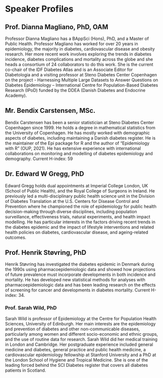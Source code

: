 # Speaker Profiles

## Prof. Dianna Magliano, PhD, OAM

Professor Dianna Magliano has a BAppSci (Hons), PhD, and a Master of
Public Health. Professor Magliano has worked for over 20 years in
epidemiology, the majority in diabetes, cardiovascular disease and
obesity research. Her more recent work involves exploring the trends in
diabetes incidence, diabetes complications and mortality across the
globe and she heads a consortium of 24 collaborators to do this work.
She is the current co-chair of the IDF Diabetes Atlas and is an
Associate Editor for Diabetologia and a visiting professor at Steno
Diabetes Center Copenhagen on the project - Harnessing Multiple Large
Datasets to Answer Questions on Diabetes Epidemiology – International
Centre for Population-Based Diabetes Research (IPoD) funded by the DDEA
(Danish Diabetes and Endocrine Academy).

## Mr. Bendix Carstensen, MSc.

Bendix Carstensen has been a senior statistician at Steno Diabetes
Center Copenhagen since 1999. He holds a degree in mathematical
statistics from the University of Copenhagen. He has mostly worked with
demographic aspects of diabetes, including maintaining a Danish diabetes
register. He is the maintainer of the Epi package for R and the author
of "Epidemiology with R" (OUP, 2021). He has extensive experience with
international collaborations on monitoring and modelling of diabetes
epidemiology and demography. Current H-index: 59

## Dr. Edward W Gregg, PhD

Edward Gregg holds dual appointments at Imperial College London, UK
(School of Public Health), and the Royal College of Surgeons in Ireland.
He previously led a multi-disciplinary public health science unit in the
Division of Diabetes Translation at the U.S. Centers for Disease Control
and Prevention where he championed the role of epidemiology for public
health decision-making through diverse disciplines, including population
surveillance, effectiveness trials, natural experiments, and health
impact modelling. He has particular interests in the factors driving
recent trends in the diabetes epidemic and the impact of lifestyle
interventions and related health policies on diabetes, cardiovascular
disease, and ageing-related outcomes.

## Prof. Henrik Støvring, PhD

Henrik Støvring has investigated the diabetes epidemic in Denmark during
the 1990s using pharmacoepidemiologic data and showed how projections of
future prevalence must incorporate developments in both incidence and
mortality. He has developed new statistical methods for analyses with
pharmacoepidemiologic data and has been leading research on the effects
of screening for cancer and developments in diabetes mortality. Current
H-index: 34.

### Prof. Sarah Wild, PhD

Sarah Wild is professor of Epidemiology at the Centre for Population
Health Sciences, University of Edinburgh. Her main interests are the
epidemiology and prevention of diabetes and other non-communicable
diseases, particularly among women and different socio-economic and
ethnic groups, and the use of routine data for research. Sarah Wild did
her medical training in London and Cambridge. Her postgraduate
experience included general medicine and diabetes, general practice and
public health medicine, a cardiovascular epidemiology fellowship at
Stanford University and a PhD at the London School of Hygiene and
Tropical Medicine. She is one of the leading forced behind the SCI
Diabetes register that covers all diabetes patients in Scotland.
